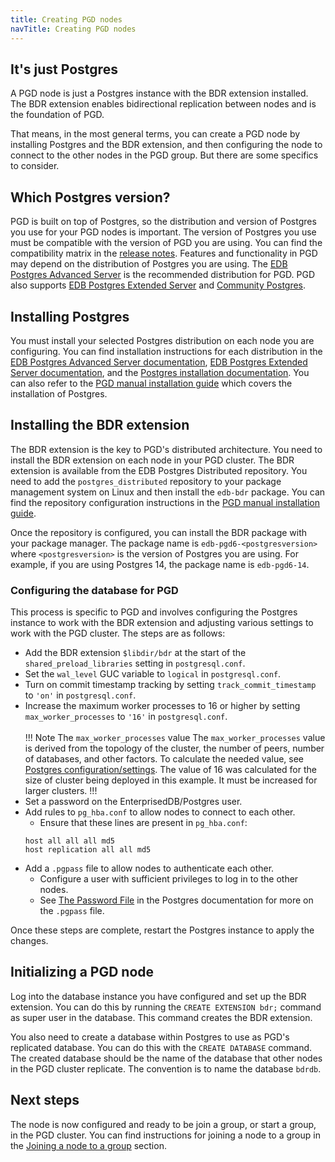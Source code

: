 ```yaml
---
title: Creating PGD nodes
navTitle: Creating PGD nodes
---
```



## It's just Postgres

A PGD node is just a Postgres instance with the BDR extension installed. The BDR extension enables bidirectional replication between nodes and is the foundation of PGD.

That means, in the most general terms, you can create a PGD node by installing Postgres and the BDR extension, and then configuring the node to connect to the other nodes in the PGD group. But there are some specifics to consider.

## Which Postgres version?

PGD is built on top of Postgres, so the distribution and version of Postgres you use for your PGD nodes is important. The version of Postgres you use must be compatible with the version of PGD you are using. You can find the compatibility matrix in the [release notes](/pgd/latest/rel_notes). Features and functionality in PGD may depend on the distribution of Postgres you are using. The [EDB Postgres Advanced Server](/epas/latest/) is the recommended distribution for PGD. PGD also supports [EDB Postgres Extended Server](/pge/latest/) and [Community Postgres](https://www.postgresql.org/).

## Installing Postgres

You must install your selected Postgres distribution on each node you are configuring. You can find installation instructions for each distribution in the [EDB Postgres Advanced Server documentation](/epas/latest/installing/), [EDB Postgres Extended Server documentation](/pge/latest/installing/), and the [Postgres installation documentation](/supported-open-source/postgresql/installing/). You can also refer to the [PGD manual installation guide](../deploy-config/deploy-manual/deploying/02-install-postgres) which covers the installation of Postgres.

## Installing the BDR extension

The BDR extension is the key to PGD's distributed architecture. You need to install the BDR extension on each node in your PGD cluster. The BDR extension is available from the EDB Postgres Distributed repository. You need to add the `postgres_distributed` repository to your package management system on Linux and then install the `edb-bdr` package. You can find the repository configuration instructions in the [PGD manual installation guide](/pgd/latest/essential-how-to/install/02-configuring-repositories).

Once the repository is configured, you can install the BDR package with your package manager. The package name is `edb-pgd6-<postgresversion>` where `<postgresversion>` is the version of Postgres you are using. For example, if you are using Postgres 14, the package name is `edb-pgd6-14`.

### Configuring the database for PGD

This process is specific to PGD and involves configuring the Postgres instance to work with the BDR extension and adjusting various settings to work with the PGD cluster. The steps are as follows:

* Add the BDR extension `$libdir/bdr` at the start of the `shared_preload_libraries` setting in `postgresql.conf`.
* Set the `wal_level` GUC variable to `logical` in `postgresql.conf`.
* Turn on commit timestamp tracking by setting `track_commit_timestamp` to `'on'` in `postgresql.conf`.
* Increase the maximum worker processes to 16 or higher by setting `max_worker_processes` to `'16'` in `postgresql.conf`.<br/><br/>
  !!! Note The `max_worker_processes` value
  The `max_worker_processes` value is derived from the topology of the cluster, the number of peers, number of databases, and other factors. 
  To calculate the needed value, see [Postgres configuration/settings](/pgd/latest/postgres-configuration/#postgres-settings).
  The value of 16 was calculated for the size of cluster being deployed in this example. It must be increased for larger clusters.
  !!!
* Set a password on the EnterprisedDB/Postgres user.
* Add rules to `pg_hba.conf` to allow nodes to connect to each other.
  * Ensure that these lines are present in `pg_hba.conf`:
  ```
  host all all all md5
  host replication all all md5
  ```
* Add a `.pgpass` file to allow nodes to authenticate each other.
  * Configure a user with sufficient privileges to log in to the other nodes.
  * See [The Password File](https://www.postgresql.org/docs/current/libpq-pgpass.html) in the Postgres documentation for more on the `.pgpass` file. 

Once these steps are complete, restart the Postgres instance to apply the changes.

## Initializing a PGD node

Log into the database instance you have configured and set up the BDR extension. 
You can do this by running the `CREATE EXTENSION bdr;` command as super user in the database. 
This command creates the BDR extension. 

You also need to create a database within Postgres to use as PGD's replicated database. 
You can do this with the `CREATE DATABASE` command. 
The created database should be the name of the database that other nodes in the PGD cluster replicate. The convention is to name the database `bdrdb`.

## Next steps

The node is now configured and ready to be join a group, or start a group, in the PGD cluster.
You can find instructions for joining a node to a group in the [Joining a node to a group](/pgd/latest/reference/node_management/creating_and_joining) section.

